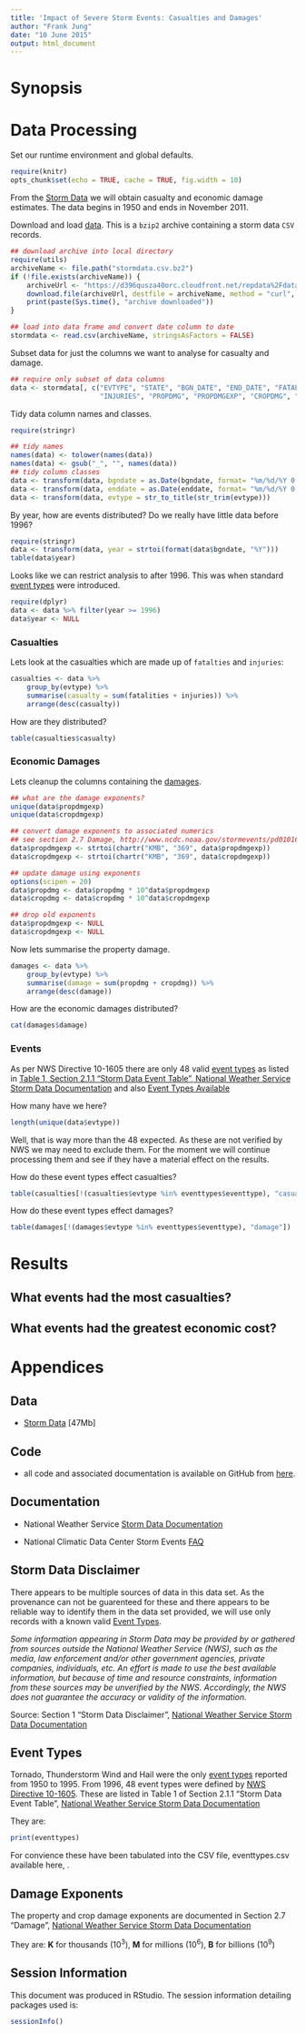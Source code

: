 ```yaml
--- 
title: 'Impact of Severe Storm Events: Casualties and Damages' 
author: "Frank Jung" 
date: "10 June 2015" 
output: html_document
---
```


Synopsis
========


Data Processing
===============

Set our runtime environment and global defaults.

```r
require(knitr)
opts_chunk$set(echo = TRUE, cache = TRUE, fig.width = 10)
```

From the [Storm Data](#data) we will obtain casualty and economic damage
estimates. The data begins in 1950 and ends in November 2011. 

Download and load [data](#data). This is a `bzip2` archive containing a storm 
data `CSV` records.

```r
## download archive into local directory
require(utils)
archiveName <- file.path("stormdata.csv.bz2")
if (!file.exists(archiveName)) {
    archiveUrl <- "https://d396qusza40orc.cloudfront.net/repdata%2Fdata%2FStormData.csv.bz2"
    download.file(archiveUrl, destfile = archiveName, method = "curl", mode = "wb")
    print(paste(Sys.time(), "archive downloaded"))
}

## load into data frame and convert date column to date
stormdata <- read.csv(archiveName, stringsAsFactors = FALSE)
```

Subset data for just the columns we want to analyse for casualty and damage.

```r
## require only subset of data columns
data <- stormdata[, c("EVTYPE", "STATE", "BGN_DATE", "END_DATE", "FATALITIES",
                      "INJURIES", "PROPDMG", "PROPDMGEXP", "CROPDMG", "CROPDMGEXP")]
```

Tidy data column names and classes.

```r
require(stringr)

## tidy names
names(data) <- tolower(names(data))
names(data) <- gsub("_", "", names(data))
## tidy column classes
data <- transform(data, bgndate = as.Date(bgndate, format= "%m/%d/%Y 0:00:00", tz = "C"))
data <- transform(data, enddate = as.Date(enddate, format= "%m/%d/%Y 0:00:00", tz = "C"))
data <- transform(data, evtype = str_to_title(str_trim(evtype)))
```

By year, how are events distributed? Do we really have little data before 1996?

```r
require(stringr)
data <- transform(data, year = strtoi(format(data$bgndate, "%Y")))
table(data$year)
```

Looks like we can restrict analysis to after 1996. This was when standard [event
types](#event-types) were introduced.

```r
require(dplyr)
data <- data %>% filter(year >= 1996)
data$year <- NULL
```

### Casualties

Lets look at the casualties which are made up of `fatalties` and `injuries`:

```r
casualties <- data %>%
    group_by(evtype) %>%
    summarise(casualty = sum(fatalities + injuries)) %>%
    arrange(desc(casualty))
```

How are they distributed?

```r
table(casualties$casualty)
```

### Economic Damages

Lets cleanup the columns containing the [damages](#damage-exponents).

```r
## what are the damage exponents?
unique(data$propdmgexp)
unique(data$cropdmgexp)

## convert damage exponents to associated numerics
## see section 2.7 Damage, http://www.ncdc.noaa.gov/stormevents/pd01016005curr.pdf
data$propdmgexp <- strtoi(chartr("KMB", "369", data$propdmgexp))
data$cropdmgexp <- strtoi(chartr("KMB", "369", data$cropdmgexp))

## update damage using exponents
options(scipen = 20)
data$propdmg <- data$propdmg * 10^data$propdmgexp
data$cropdmg <- data$cropdmg * 10^data$cropdmgexp

## drop old exponents
data$propdmgexp <- NULL
data$cropdmgexp <- NULL
```

Now lets summarise the property damage.

```r
damages <- data %>%
    group_by(evtype) %>%
    summarise(damage = sum(propdmg + cropdmg)) %>%
    arrange(desc(damage))
```

How are the economic damages distributed?

```r
cat(damages$damage)
```

### Events

As per NWS Directive 10-1605 there are only 48 valid [event types](#event-types)
as listed in [Table 1, Section 2.1.1 "Storm Data Event Table", National Weather
Service Storm Data Documentation](#documentation) and also [Event Types
Available](http://www.ncdc.noaa.gov/stormevents/details.jsp?type=eventtype)

How many have we here?

```r
length(unique(data$evtype))
```

Well, that is way more than the 48 expected. As these are not
verified by NWS we may need to exclude them. For the moment we will continue
processing them and see if they have a material effect on the results.

How do these event types effect casualties?

```r
table(casualties[!(casualties$evtype %in% eventtypes$eventtype), "casualty"])
```

How do these event types effect damages?

```r
table(damages[!(damages$evtype %in% eventtypes$eventtype), "damage"])
```


Results
=======

What events had the most casualties?
------------------------------------


What events had the greatest economic cost? 
-------------------------------------------


Appendices
==========

Data
----

* [Storm Data](https://d396qusza40orc.cloudfront.net/repdata%2Fdata%2FStormData.csv.bz2)
[47Mb] 

Code
----

* all code and associated documentation is available on GitHub from [here](https://github.com/frankhjung/repdata-project2).

Documentation
-------------

* National Weather Service [Storm Data Documentation](https://d396qusza40orc.cloudfront.net/repdata%2Fpeer2_doc%2Fpd01016005curr.pdf)

* National Climatic Data Center Storm Events
[FAQ](https://d396qusza40orc.cloudfront.net/repdata%2Fpeer2_doc%2FNCDC%20Storm%20Events-FAQ%20Page.pdf)

Storm Data Disclaimer
---------------------

There appears to be multiple sources of data in this data set. As the provenance
can not be guarenteed for these and there appears to be reliable way to identify
them in the data set provided, we will use only records with a known valid
[Event Types](#event-types).

_Some information appearing in Storm Data may be provided by or gathered from
sources outside the National Weather Service (NWS), such as the media, law
enforcement and/or other government agencies, private companies, individuals,
etc. An effort is made to use the best available information, but because of
time and resource constraints, information from these sources may be unverified
by the NWS. Accordingly, the NWS does not guarantee the accuracy or validity of
the information._

Source: Section 1 "Storm Data Disclaimer", [National Weather Service Storm Data 
Documentation](https://d396qusza40orc.cloudfront.net/repdata%2Fpeer2_doc%2Fpd01016005curr.pdf)

Event Types
-----------

Tornado, Thunderstorm Wind and Hail were the only [event
types](http://www.ncdc.noaa.gov/stormevents/details.jsp?type=eventtype) reported
from 1950 to 1995. From 1996, 48 event types were defined by [NWS Directive
10-1605](http://www.ncdc.noaa.gov/stormevents/pd01016005curr.pdf). These are
listed in Table 1 of Section 2.1.1 "Storm Data Event Table", [National Weather
Service Storm Data
Documentation](https://d396qusza40orc.cloudfront.net/repdata%2Fpeer2_doc%2Fpd01016005curr.pdf)

They are:

```r
print(eventtypes)
```

For convience these have been tabulated into the CSV file, eventtypes.csv 
available here, .

Damage Exponents
----------------

The property and crop damage exponents are documented in Section 2.7 "Damage", 
[National Weather Service Storm Data 
Documentation](https://d396qusza40orc.cloudfront.net/repdata%2Fpeer2_doc%2Fpd01016005curr.pdf)

They are: **K** for thousands ($10^3$), **M** for millions ($10^6$), **B** for
billions ($10^9$)

Session Information
-------------------

This document was produced in RStudio. The session information detailing
packages used is:

```r
sessionInfo()
```
